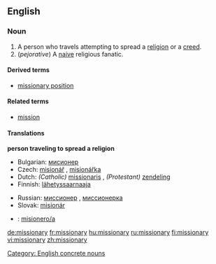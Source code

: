 ==English==

===Noun===
{{en-noun|missionar|ies}}

# A person who travels attempting to spread a [[religion]] or a [[creed]].
# (''pejorative'') A [[naive]] religious fanatic.

====Derived terms====
*[[missionary position]]

====Related terms====
* [[mission]]

====Translations====
'''person traveling to spread a religion'''

{{top}}
*Bulgarian: [[мисионер]] {{m}}
*Czech: [[misionář]] {{m}}, [[misionářka]] {{f}}
*Dutch: ''(Catholic)'' [[missionaris]] {{m}}, ''(Protestant)'' [[zendeling]] {{m}}
*Finnish: [[lähetyssaarnaaja]]
{{mid}}
* Russian: [[миссионер]] {{m}}, [[миссионерка]] {{f}}
* Slovak: [[misionár]] {{m}}
* {{ttbc|Spanish}}: [[misionero/a]]
{{bottom}}

[[Category: English concrete nouns]]

[[de:missionary]]
[[fr:missionary]]
[[hu:missionary]]
[[ru:missionary]]
[[fi:missionary]]
[[vi:missionary]]
[[zh:missionary]]